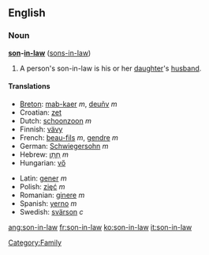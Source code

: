 ==English==
===Noun===
'''[[son]]-[[in-law]]''' ([[sons-in-law]])

# A person's son-in-law is his or her [[daughter]]'s [[husband]].

====Translations====
{{top}}
*[[Breton]]: [[mab-kaer]] ''m'', [[deuñv]] ''m''
*Croatian: [[zet]]
*Dutch: [[schoonzoon]] ''m''
*Finnish: [[vävy]]
*French: [[beau-fils]] ''m'', [[gendre]] ''m''
*German: [[Schwiegersohn]] ''m''
*Hebrew: [[חתן|חָתָן]] ''m''
*Hungarian: [[vő]]
{{mid}}
*Latin: [[gener]] ''m''
*Polish: [[zięć]] ''m''
*Romanian: [[ginere]] ''m''
*Spanish: [[yerno]] ''m''
*Swedish: [[svärson]] ''c''
{{bottom}}

[[Category:Family]]

[[ang:son-in-law]]
[[fr:son-in-law]]
[[ko:son-in-law]]
[[it:son-in-law]]